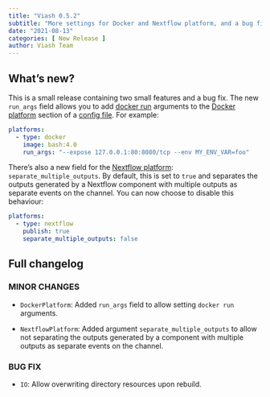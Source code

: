 ```yaml
---
title: "Viash 0.5.2"
subtitle: "More settings for Docker and Nextflow platform, and a bug fixes for components with resources"
date: "2021-08-13"
categories: [ New Release ]
author: Viash Team
---
```


## What's new?

This is a small release containing two small features and a bug fix.
The new `run_args` field allows you to add [docker run](https://docs.docker.com/engine/reference/commandline/run/) arguments to the [Docker platform](/reference/config/platforms/DockerPlatform.html) section of a [config file](/reference/config/index.html). For example:

  ```yaml
  platforms:
    - type: docker
      image: bash:4.0
      run_args: "--expose 127.0.0.1:80:8080/tcp --env MY_ENV_VAR=foo"
  ```

There's also a new field for the [Nextflow platform](/reference/config/platforms/NextflowVdsl3Platform.html): `separate_multiple_outputs`. By default, this is set to `true` and separates the outputs generated by a Nextflow component with multiple outputs as separate events on the channel. You can now choose to disable this behaviour:

  ```yaml
  platforms:
    - type: nextflow
      publish: true
      separate_multiple_outputs: false
  ```

## Full changelog

### MINOR CHANGES

* `DockerPlatform`: Added `run_args` field to allow setting `docker run` arguments.

* `NextflowPlatform`: Added argument `separate_multiple_outputs` to allow not separating the outputs generated by a 
  component with multiple outputs as separate events on the channel.

### BUG FIX

* `IO`: Allow overwriting directory resources upon rebuild.

